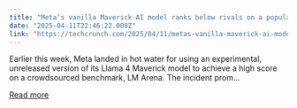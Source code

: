 ```yaml
---
title: "Meta’s vanilla Maverick AI model ranks below rivals on a popular chat benchmark"
date: "2025-04-11T22:46:22.000Z"
link: "https://techcrunch.com/2025/04/11/metas-vanilla-maverick-ai-model-ranks-below-rivals-on-a-popular-chat-benchmark/"
---
```


Earlier this week, Meta landed in hot water for using an experimental, unreleased version of its Llama 4 Maverick model to achieve a high score on a crowdsourced benchmark, LM Arena. The incident prom...

[Read more](https://techcrunch.com/2025/04/11/metas-vanilla-maverick-ai-model-ranks-below-rivals-on-a-popular-chat-benchmark/)
